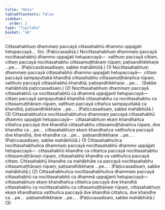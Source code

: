 ```yaml
---
title: "Hetu"
tableOfContents: false
sidebar:
  order: 2
type: "tipitaka"
basket: "ab"
---
```



<DynamicBreadcrumb />

<Division number="247">

<Paragraph number="2929">
Cittasahabhuṃ dhammaṃ paccayā cittasahabhū dhammo uppajjati hetupaccayā…  tīṇi. (Paṭiccasadisā.)
</Paragraph>

<Paragraph number="2930">
Nocittasahabhuṃ dhammaṃ paccayā nocittasahabhū dhammo uppajjati hetupaccayā—  vatthuṃ paccayā cittaṃ, cittaṃ paccayā nocittasahabhu cittasamuṭṭhānaṃ rūpaṃ; paṭisandhikkhaṇe …pe… . (Paṭiccavārasadisaṃ, sabbe mahābhūtā.) (1)
</Paragraph>

<Paragraph number="2931">
Nocittasahabhuṃ dhammaṃ paccayā cittasahabhū dhammo uppajjati hetupaccayā—  cittaṃ paccayā sampayuttakā khandhā cittasahabhu cittasamuṭṭhānañca rūpaṃ, vatthuṃ paccayā cittasahabhū khandhā; paṭisandhikkhaṇe …pe… . (Sabbe mahābhūtā paṭiccasadisaṃ.) (2)
</Paragraph>

<Paragraph number="2932">
Nocittasahabhuṃ dhammaṃ paccayā cittasahabhū ca nocittasahabhū ca dhammā uppajjanti hetupaccayā—  cittaṃ paccayā sampayuttakā khandhā cittasahabhu ca nocittasahabhu ca cittasamuṭṭhānaṃ rūpaṃ, vatthuṃ paccayā cittañca sampayuttakā ca khandhā; paṭisandhikkhaṇe …pe… . (Paṭiccasadisaṃ, sabbe mahābhūtā.) (3)
</Paragraph>

</Division>
<Division number="248">

<Paragraph number="2933">
Cittasahabhuñca nocittasahabhuñca dhammaṃ paccayā cittasahabhū dhammo uppajjati hetupaccayā—  cittasahabhuṃ ekaṃ khandhañca cittañca paccayā dve khandhā cittasahabhu cittasamuṭṭhānañca rūpaṃ, dve khandhe ca …pe…  cittasahabhuṃ ekaṃ khandhañca vatthuñca paccayā dve khandhā, dve khandhe ca …pe…  paṭisandhikkhaṇe …pe… . (Paṭiccasadisaṃ, sabbe mahābhūtā.) (1)
</Paragraph>

<Paragraph number="2934">
Cittasahabhuñca nocittasahabhuñca dhammaṃ paccayā nocittasahabhū dhammo uppajjati hetupaccayā—  cittasahabhū khandhe ca cittañca paccayā nocittasahabhu cittasamuṭṭhānaṃ rūpaṃ, cittasahabhū khandhe ca vatthuñca paccayā cittaṃ. Cittasahabhū khandhe ca mahābhūte ca paccayā nocittasahabhu cittasamuṭṭhānaṃ rūpaṃ; paṭisandhikkhaṇe …pe… . (Paṭiccasadisaṃ, sabbe mahābhūtā.) (2)
</Paragraph>

<Paragraph number="2935">
Cittasahabhuñca nocittasahabhuñca dhammaṃ paccayā cittasahabhū ca nocittasahabhū ca dhammā uppajjanti hetupaccayā—  cittasahabhuṃ ekaṃ khandhañca cittañca paccayā dve khandhā cittasahabhu ca nocittasahabhu ca cittasamuṭṭhānaṃ rūpaṃ, cittasahabhuṃ ekaṃ khandhañca vatthuñca paccayā dve khandhā cittañca, dve khandhe ca …pe…  paṭisandhikkhaṇe …pe… . (Paṭiccasadisaṃ, sabbe mahābhūtā.) (3)
</Paragraph>
</Division>